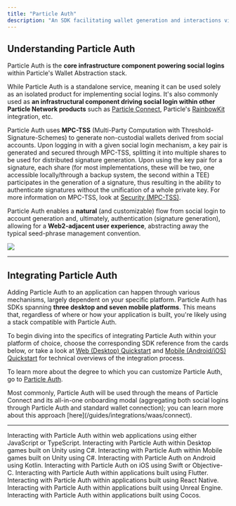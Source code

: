 ```yaml
---
title: "Particle Auth"
description: "An SDK facilitating wallet generation and interactions via social logins."
---
```


## Understanding Particle Auth

Particle Auth is the **core infrastructure component powering social logins** within Particle's Wallet Abstraction stack.

While Particle Auth is a standalone service, meaning it can be used solely as an isolated product for implementing social logins. It's also commonly used as **an infrastructural component driving social login within other Particle Network products** such as [Particle Connect](/guides/integrations/waas/connect), Particle's [RainbowKit](/guides/wallet-as-a-service/connection-kits/rainbow) integration, etc.

Particle Auth uses **MPC-TSS** (Multi-Party Computation with Threshold-Signature-Schemes) to generate non-custodial wallets derived from social accounts. Upon logging in with a given social login mechanism, a key pair is generated and secured through MPC-TSS, splitting it into multiple shares to be used for distributed signature generation. Upon using the key pair for a signature, each share (for most implementations, these will be two, one accessible locally/through a backup system, the second within a TEE) participates in the generation of a signature, thus resulting in the ability to authenticate signatures without the unification of a whole private key. For more information on MPC-TSS, look at [Security (MPC-TSS)](/landing/wallet-abstraction/waas/mpc-tss).

Particle Auth enables a **natural** (and customizable) flow from social login to account generation and, ultimately, authentication (signature generation), allowing for a **Web2-adjacent user experience**, abstracting away the typical seed-phrase management convention.

<Frame>
<img src="images/01.gif" style={{ width: '100%', maxWidth: '600px' }} />
</Frame>

---

## Integrating Particle Auth

Adding Particle Auth to an application can happen through various mechanisms, largely dependent on your specific platform. Particle Auth has SDKs spanning **three desktop and seven mobile platforms**. This means that, regardless of where or how your application is built, you're likely using a stack compatible with Particle Auth.

To begin diving into the specifics of integrating Particle Auth within your platform of choice, choose the corresponding SDK reference from the cards below, or take a look at [Web (Desktop) Quickstart](/guides/wallet-as-a-service/waas/auth/web-quickstart) and [Mobile (Android/iOS) Quickstart](/guides/wallet-as-a-service/waas/mobile-quickstart) for technical overviews of the integration process.

To learn more about the degree to which you can customize Particle Auth, go to [Particle Auth](/guides/configuration/appearance/auth).

<Note> 
Most commonly, Particle Auth will be used through the means of Particle Connect and its all-in-one onboarding modal (aggregating both social logins through Particle Auth and standard wallet connection); you can learn more about this approach [here](/guides/integrations/waas/connect).
</Note>

---

<CardGroup cols={3}>
  <Card title="Web SDK" href="/api-reference/auth/desktop-sdks/web">
    Interacting with Particle Auth within web applications using either JavaScript or TypeScript.
  </Card>
    <Card title="Unity (Desktop) SDK" href="/api-reference/auth/desktop-sdks/unity">
    Interacting with Particle Auth within Desktop games built on Unity using C#.
  </Card>
  <Card title="Unity (Mobile) SDK" href="/api-reference/auth/mobile-sdks/unity">
    Interacting with Particle Auth within Mobile games built on Unity using C#.
  </Card>
   <Card title="Android SDK" href="/api-reference/auth/mobile-sdks/android">
    Interacting with Particle Auth on Android using Kotlin.
  </Card>
    <Card title="iOS SDK" href="/api-reference/auth/mobile-sdks/ios">
    Interacting with Particle Auth on iOS using Swift or Objective-C.
  </Card>
     <Card title="Flutter SDK" href="/api-reference/auth/mobile-sdks/flutter">
    Interacting with Particle Auth within applications built using Flutter.
  </Card>
  <Card title="React Native SDK" href="/api-reference/auth/mobile-sdks/react">
    Interacting with Particle Auth within applications built using React Native.
  </Card>
  <Card title="Unreal Engine SDK" href="/api-reference/auth/multi/unreal">
    Interacting with Particle Auth within applications built using Unreal Engine.
  </Card>
  <Card title="Cocos SDK" href="/api-reference/auth/mobile-sdks/cocos">
    Interacting with Particle Auth within applications built using Cocos.
  </Card>
</CardGroup>
